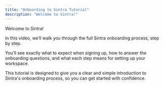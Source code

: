 ```yaml
---
title: "Onboarding to Sintra Tutorial"
description: "Welcome to Sintra!"
---
```


Welcome to Sintra! 

In this video, we’ll walk you through the full Sintra onboarding process, step by step. 

You’ll see exactly what to expect when signing up, how to answer the onboarding questions, and what each step means for setting up your workspace. 

This tutorial is designed to give you a clear and simple introduction to Sintra's onboarding process, so you can get started with confidence.